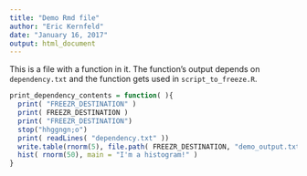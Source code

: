 ```yaml
---
title: "Demo Rmd file"
author: "Eric Kernfeld"
date: "January 16, 2017"
output: html_document
---
```


This is a file with a function in it. The function's output depends on `dependency.txt` and the function gets used in `script_to_freeze.R`.

```r
print_dependency_contents = function( ){
  print( "FREEZR_DESTINATION" )
  print( FREEZR_DESTINATION )
  print( "FREEZR_DESTINATION")
  stop("hhggngn;o")
  print( readLines( "dependency.txt" ))
  write.table(rnorm(5), file.path( FREEZR_DESTINATION, "demo_output.txt" ) )
  hist( rnorm(50), main = "I'm a histogram!" )
}
```
